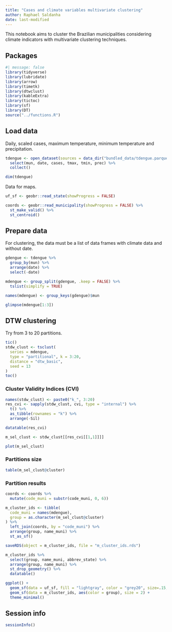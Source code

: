 ```yaml
---
title: "Cases and climate variables multivariate clustering"
author: Raphael Saldanha
date: last-modified
---
```


This notebook aims to cluster the Brazilian municipalities considering climate indicators with multivariate clustering techniques.

## Packages

```r
#| message: false
library(tidyverse)
library(lubridate)
library(arrow)
library(timetk)
library(dtwclust)
library(kableExtra)
library(tictoc)
library(sf)
library(DT)
source("../functions.R")
```

## Load data

Daily, scaled cases, maximum temperature, minimum temperature and precipitation.

```r
tdengue <- open_dataset(sources = data_dir("bundled_data/tdengue.parquet")) %>%
  select(mun, date, cases, tmax, tmin, prec) %>%
  collect()

dim(tdengue)
```

Data for maps.

```r
uf_sf <- geobr::read_state(showProgress = FALSE)

coords <- geobr::read_municipality(showProgress = FALSE) %>%
  st_make_valid() %>%
  st_centroid()
```

## Prepare data

For clustering, the data must be a list of data frames with climate data and without date.

```r
gdengue <- tdengue %>%
  group_by(mun) %>%
  arrange(date) %>%
  select(-date)

mdengue <- group_split(gdengue, .keep = FALSE) %>%
  tslist(simplify = TRUE)

names(mdengue) <- group_keys(gdengue)$mun
```

```r
glimpse(mdengue[1:3])
```

## DTW clustering

Try from 3 to 20 partitions.

```r
tic()
stdw_clust <- tsclust(
  series = mdengue, 
  type = "partitional", k = 3:20, 
  distance = "dtw_basic", 
  seed = 13
)
toc()
```

### Cluster Validity Indices (CVI)

```r
names(stdw_clust) <- paste0("k_", 3:20)
res_cvi <- sapply(stdw_clust, cvi, type = "internal") %>% 
  t() %>%
  as_tibble(rownames = "k") %>%
  arrange(-Sil)

datatable(res_cvi)
```

```r
m_sel_clust <- stdw_clust[[res_cvi[[1,1]]]]

plot(m_sel_clust)
```

### Partitions size

```r
table(m_sel_clust@cluster)
```

### Partition results

```r
coords <- coords %>%
  mutate(code_muni = substr(code_muni, 0, 6))
```

```r
m_cluster_ids <- tibble(
  code_muni = names(mdengue),
  group = as.character(m_sel_clust@cluster)
) %>% 
  left_join(coords, by = "code_muni") %>%
  arrange(group, name_muni) %>%
  st_as_sf()
```

```r
saveRDS(object = m_cluster_ids, file = "m_cluster_ids.rds")
```

```r
m_cluster_ids %>%
  select(group, name_muni, abbrev_state) %>%
  arrange(group, name_muni) %>%
  st_drop_geometry() %>%
  datatable()
```

```r
ggplot() +
  geom_sf(data = uf_sf, fill = "lightgray", color = "grey20", size=.15, show.legend = FALSE) +
  geom_sf(data = m_cluster_ids, aes(color = group), size = 2) +
  theme_minimal()
```

## Session info

```r
sessionInfo()
```
